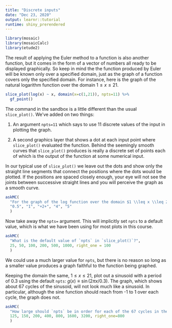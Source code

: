 ```yaml
---
title: "Discrete inputs"
date: "Dec 23, 2020"
output: learnr::tutorial
runtime: shiny_prerendered
---
```


```r
library(mosaic)
library(mosaicCalc)
library(etude2)
```

The result of applying the Euler method to a function is also another function, but it comes in the form of a vector of numbers all ready to be displayed graphically. So keep in mind the the function produced by Euler will be known only over a specified domain, just as the graph of a function covers only the specified domain. For instance, here is the graph of the natural logarithm function over the domain $1 \leq x \leq 21$.

```r
slice_plot(log(x) ~ x, domain(x=c(1,21)), npts=11) %>%
  gf_point()
```

The command in the sandbox is a little different than the usual `slice_plot()`. We've added on two things:

1. An argument `npts=11` which says to use 11 discrete values of the input in plotting the graph.

2. A second graphics layer that shows a dot at each input point where `slice_plot()` evaluated the function. Behind the seemingly smooth curves that `slice_plot()` produces is really a discrete set of points each of which is the output of the function at some numerical input.

In our typical use of `slice_plot()` we leave out the dots and show only the straight line segments that connect the positions where the dots would be plotted. If the positions are spaced closely enough, your eye will not see the joints between successive straight lines and you will perceive the graph as a smooth curve.

```r
askMC(
  "For the graph of the log function over the domain $1 \\leq x \\leq 21$ with `npts=11` (that is, the initial command shown in the sandbox), what is the horizontal spacing between the discrete $x$ values?",
  "0.5", "1", "+2+", "4", "5"
  )
```

Now take away the `npts=` argument. This will implicitly set `npts` to a default value, which is what we have been using for most plots in this course.


```r
askMC(
  "What is the default value of `npts` in `slice_plot()`?",
  25, 50, 100, 200, 500, 1000, right_one = 100
  )
```

We could use a much larger value for `npts`, but there is no reason so long as a smaller value produces a graph faithful to the function being graphed.

Keeping the domain the same, $1 \leq x \leq 21$, plot out a sinusoid with a period of 0.3 using the default `npts`: $g(x) \equiv \sin(2\pi x/0.3)$. The graph, which shows about 67 cycles of the sinusoid, will not look much like a sinusoid. In particular, although the sine function should reach from -1 to 1 over each cycle, the graph does not.




```r
askMC(
  "How large should `npts` be in order for each of the 67 cycles in the graph to come close enough to -1 and 1 that you cannot easily see the discrepancy?",
  125, 150, 200, 400, 800, 1600, 3200, right_one=800
  )
```
